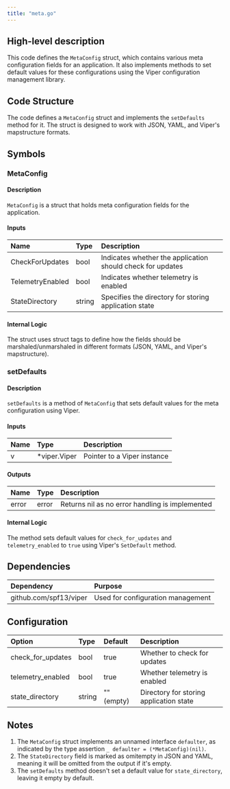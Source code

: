 ```yaml
---
title: "meta.go"
---
```


## High-level description
This code defines the `MetaConfig` struct, which contains various meta configuration fields for an application. It also implements methods to set default values for these configurations using the Viper configuration management library.

## Code Structure
The code defines a `MetaConfig` struct and implements the `setDefaults` method for it. The struct is designed to work with JSON, YAML, and Viper's mapstructure formats.

## Symbols

### MetaConfig
#### Description
`MetaConfig` is a struct that holds meta configuration fields for the application.

#### Inputs
| Name | Type | Description |
|:-----|:-----|:------------|
| CheckForUpdates | bool | Indicates whether the application should check for updates |
| TelemetryEnabled | bool | Indicates whether telemetry is enabled |
| StateDirectory | string | Specifies the directory for storing application state |

#### Internal Logic
The struct uses struct tags to define how the fields should be marshaled/unmarshaled in different formats (JSON, YAML, and Viper's mapstructure).

### setDefaults
#### Description
`setDefaults` is a method of `MetaConfig` that sets default values for the meta configuration using Viper.

#### Inputs
| Name | Type | Description |
|:-----|:-----|:------------|
| v | *viper.Viper | Pointer to a Viper instance |

#### Outputs
| Name | Type | Description |
|:-----|:-----|:------------|
| error | error | Returns nil as no error handling is implemented |

#### Internal Logic
The method sets default values for `check_for_updates` and `telemetry_enabled` to `true` using Viper's `SetDefault` method.

## Dependencies
| Dependency | Purpose |
|:-----------|:--------|
| github.com/spf13/viper | Used for configuration management |

## Configuration
| Option | Type | Default | Description |
|:-------|:-----|:--------|:------------|
| check_for_updates | bool | true | Whether to check for updates |
| telemetry_enabled | bool | true | Whether telemetry is enabled |
| state_directory | string | "" (empty) | Directory for storing application state |

## Notes
1. The `MetaConfig` struct implements an unnamed interface `defaulter`, as indicated by the type assertion `_ defaulter = (*MetaConfig)(nil)`.
2. The `StateDirectory` field is marked as omitempty in JSON and YAML, meaning it will be omitted from the output if it's empty.
3. The `setDefaults` method doesn't set a default value for `state_directory`, leaving it empty by default.